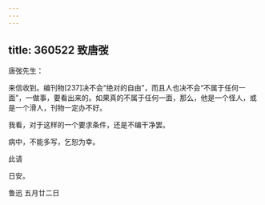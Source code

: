 ```yaml
---
---
---
```

title: 360522 致唐弢
---




唐弢先生：

来信收到。编刊物[237]决不会“绝对的自由”，而且人也决不会“不属于任何一面”，一做事，要看出来的。如果真的不属于任何一面，那么，他是一个怪人，或是一个滑人，刊物一定办不好。

我看，对于这样的一个要求条件，还是不编干净罢。

病中，不能多写，乞恕为幸。

此请

日安。

鲁迅 五月廿二日